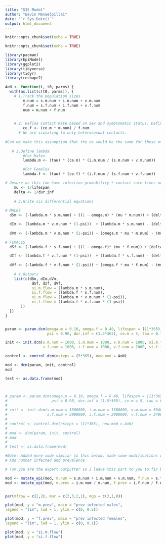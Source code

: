 ```yaml
---
title: "SIS Model"
author: "Bevin Manuelpillai"
date: "`r Sys.Date()`"
output: html_document
---
```


```r
knitr::opts_chunk$set(echo = TRUE)
```

```r
knitr::opts_chunk$set(echo = TRUE)

library(pacman)
library(EpiModel)
library(ggplot2)
library(tidyverse)
library(tidyr)
library(reshape2)
```

```r
AoN <- function(t, t0, parms) {
  with(as.list(c(t0, parms)), {
    # 1.Track the population sizes
        m.num = s.m.num + i.m.num + v.m.num
        f.num = s.f.num + i.f.num + v.f.num
        num = m.num + f.num

    
    # 2. Define Contact Rate based on Sex and symptomatic status. Define contact rate for females based on the contact rate for males. Define contact rate for symptomatic people based on a decreased sexual activity from asymptomatic people of the same sex.
        ce.f <- (ce.m * m.num) / f.num
      # We are isolating to only heterosexual contacts.
      
#Can we make this assumption that the ce would be the same for these other ones
    
   # 3.Define lambda
        #For Males
        lambda.m <- (tau) * (ce.m) * (i.m.num / (s.m.num + v.m.num))

        #For Females
        lambda.f <- (tau) * (ce.f) * (i.f.num / (s.f.num + v.f.num))

# Unsure on this (we have infection probability * contact rate times number of people infected overall???)
    mu <- 1/lifespan
    delta <- 1/dur.inf
    
    # 3.Write six differential equations
    
# MALES
  dSm <- (-lambda.m * s.m.num) + ((1 - omega.m) * (mu * m.num)) + (delta * i.m.num)  - (mu * s.m.num)

  dIm <- (lambda.m * v.m.num * (1-psi))  + (lambda.m * s.m.num) - (delta * i.m.num)  - (mu * i.m.num)
  
  dVm <- (-lambda.m * v.m.num * (1-psi)) + (omega.m * mu * m.num) - (mu * v.m.num)

# FEMALES
  dSf <- (-lambda.f * s.f.num) + ((1 - omega.f)* (mu * f.num)) + (delta * i.f.num)  - (mu * s.f.num)

  dIf <- (lambda.f * v.f.num * (1-psi))  + (lambda.f * s.f.num) - (delta * i.f.num)  - (mu * i.f.num)
  
  dVf <- (-lambda.f * v.f.num * (1-psi)) + (omega.f * mu * f.num) - (mu * v.f.num)
    
    # 4.Outputs
    list(c(dSm, dIm,dVm,
            dSf, dIf, dVf,
            si.m.flow = (lambda.m * s.m.num),
            si.f.flow = (lambda.f * s.f.num),
            vi.m.flow = (lambda.m * v.m.num * (1-psi)),
            vi.f.flow = (lambda.f * v.f.num * (1-psi))
       ))
  })
}


param <- param.dcm(omega.m = 0.10, omega.f = 0.40, lifespan = (11*365),
                   psi = 0.90, dur.inf = (1.5*365), ce.m = 5, tau = 0.74)

init <- init.dcm(s.m.num = 1000, i.m.num = 1000, v.m.num = 1000, si.m.flow = 0,vi.m.flow = 0,
                 s.f.num = 1000, i.f.num = 1000, v.f.num = 1000, si.f.flow = 0, vi.f.flow = 0)

control <- control.dcm(nsteps = (5*365), new.mod = AoN)

mod <- dcm(param, init, control)
mod

test <- as.data.frame(mod)



# param <- param.dcm(omega.m = 0.10, omega.f = 0.40, lifespan = (11*365),
#                    psi = 0.90, dur.inf = (1.5*365), ce.m = 5, tau = 0.74)
# 
# init <- init.dcm(s.m.num = 3800000, i.m.num = 1300000, v.m.num = 304000, si.m.flow = 0,vi.m.flow = 0,
#                  s.f.num = 3000000, i.f.num = 2000000, v.f.num = 240000, si.f.flow = 0, vi.f.flow = 0)
# 
# control <- control.dcm(nsteps = (11*365), new.mod = AoN)
# 
# mod <- dcm(param, init, control)
# mod
# 
# test <- as.data.frame(mod)
```

```r
#Note: Added more code similar to this below, made some modifications which you may find to be easier
# Add number infected and prevalence

# Tom you are the expert outputter so I leave this part to you to fix boss. This is so busted its not even funny

mod <- mutate_epi(mod, m.num = s.m.num + i.m.num + v.m.num, f.num = s.f.num + i.f.num + v.f.num)
mod <- mutate_epi(mod, m.prev = i.m.num / m.num, f.prev = i.f.num / f.num)


par(mfrow = c(2,2), mar = c(3,3,2,1), mgp = c(2,1,0)) 

plot(mod, y = "m.prev", main = "prev infected males",
legend = "lim", lwd = 1, ylim = c(0, 0.5)) 

plot(mod, y = "f.prev", main = "prev infected females",
legend = "lim", lwd = 1, ylim = c(0, 0.1))

plot(mod, y = "si.m.flow")
plot(mod, y = "si.f.flow")
```